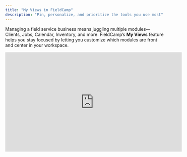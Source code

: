 ```yaml
---
title: "My Views in FieldCamp"
description: "Pin, personalize, and prioritize the tools you use most"
---
```


Managing a field service business means juggling multiple modules—Clients, Jobs, Calendar, Inventory, and more. FieldCamp’s **My Views** feature helps you stay focused by letting you customize which modules are front and center in your workspace.

<iframe width="560" height="315" src="https://www.youtube.com/embed/-uKcX00VD_s?si=tHSDVhiqHFWm7lf3" title="YouTube video player" frameborder="0" allow="accelerometer; autoplay; clipboard-write; encrypted-media; gyroscope; picture-in-picture; web-share" referrerpolicy="strict-origin-when-cross-origin" allowfullscreen />

## **What are My Views?**

The **My Views** panel acts as your personalized launchpad. It lets you:

- Pin the modules you use most frequently
- Discover other available tools
- Create a focused workspace tailored to your daily workflow

Instead of navigating through menus, you can jump directly into what matters.

## **Exploring the My Views Window**

![Screenshot 3 Pn](/images/Screenshot_3.png)

When you open **My Views**, you'll see a grid of available FieldCamp modules such as:

- Inbox
- Clients
- Sales Pipeline
- Calendar
- Jobs
- Products & Services
- Inventory Management
- Analytics

Each tile shows the module name, its section label, and a  pin icon for favorites.

## **How to Pin or Unpin a View**

1. Hover over any module tile
2. Click the **📌 pin icon** in the top-right corner
3. Pinned modules will appear in your sidebar or top menu for quick access

To unpin a module, click the pin icon again.

With My Views, FieldCamp becomes your dashboard—not just a workspace. Pin what matters, and skip the rest.
